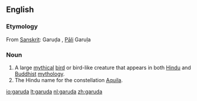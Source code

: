 ==English==
{{wikipedia}}

===Etymology===
From [[w:Sanskrit|Sanskrit]]: Garuḍa {{l|sa|गरुड}}, [[w:Pali|Pāli]] Garuḷa

===Noun===
{{en-noun}}

#A large [[mythical]] [[bird]] or bird-like creature that appears in both [[w:Hindu mythology|Hindu]] and [[w:Buddhist mythology|Buddhist]] [[w:mythology|mythology]].
#The Hindu name for the constellation [[Aquila]].

[[io:garuda]]
[[lt:garuda]]
[[nl:garuda]]
[[zh:garuda]]